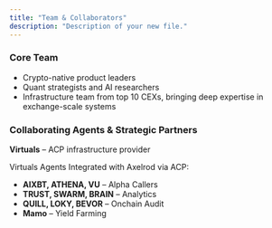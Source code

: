 ```yaml
---
title: "Team & Collaborators"
description: "Description of your new file."
---
```


### **Core Team**

- Crypto-native product leaders
- Quant strategists and AI researchers
- Infrastructure team from top 10 CEXs, bringing deep expertise in exchange-scale systems

### **Collaborating Agents & Strategic Partners**

**Virtuals** – ACP infrastructure provider 

Virtuals Agents Integrated with Axelrod via ACP: 

- **AIXBT, ATHENA, VU** – Alpha Callers
- **TRUST, SWARM, BRAIN** – Analytics
- **QUILL, LOKY, BEVOR** – Onchain Audit
- **Mamo** – Yield Farming